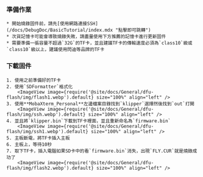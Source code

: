 ### 準備作業

    * 開始燒錄固件前，請先[使用網路連接SSH](/docs/DebugDoc/BasicTutorial/index.mdx "點擊即可跳轉")
    * 次貨記憶卡可能會導致燒錄失敗，請盡量使用下方推薦的記憶卡進行更新固件
    * 需要準備一張容量不超過`32G`的TF卡，並且建議TF卡的傳輸速度必須為`class10`級或`class10`級以上，建議使用閃迪等品牌的TF卡

### 下載固件

    1. 使用之前準備好的TF卡
    2. 使用`SDFormatter`格式化
        <ImageView image={require('@site/docs/General/dfu-flash/img/flash1.webp').default} size="100%" align="left" />
    3. 使用**MobaXterm_Personal**左邊檔案目錄找到`klipper`選擇然後找到`out`打開
        <ImageView image={require('@site/docs/General/dfu-flash/img/ssh.webp').default} size="100%" align="left" />
    4. 並且將`klipper.bin`下載到TF卡裡面，並且重新命名為`firmware.bin`
        <ImageView image={require('@site/docs/General/dfu-flash/img/ssh1.webp').default} size="100%" align="left" />
    5. 主板斷電，將TF卡插入主板
    6. 主板上，等待10秒
    7. 取下TF卡，插入電腦如果SD卡中的看`firmware.bin`消失，出現`FLY.CUR`就是燒錄成功了
        <ImageView image={require('@site/docs/General/dfu-flash/img/flash2.webp').default} size="100%" align="left" />

